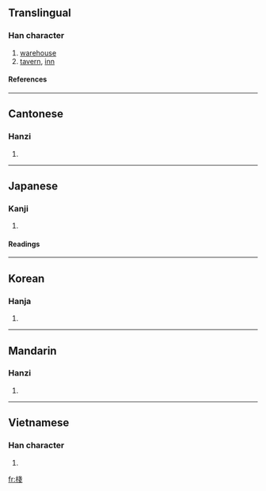 {{see|栈|桟}}

==Translingual==
===Han character===
{{Han char|rn=75|rad=木|as=08|sn=12|four=4395<sub>3</sub>|canj=木戈戈 (DII)}}
# [[warehouse]]
# [[tavern]], [[inn]]
====References====
{{Han ref|kx=0533.240|dkj=14963|dj=0921.210|hdz=21229.080|uh=68E7|ud=26855|bh=B4CC|bd=46284}}
----
==Cantonese==
===Hanzi===
{{yue-hanzi|jyut=|y=jaan6}}
# {{defn|Cantonese}}
----
==Japanese==
===Kanji===
{{ja-kanji|grade=|rs=木08}}
# {{defn|Japanese}} 
====Readings====
{{ja-readings|on=[[さん]] (san), [[せん]] (sen)|kun=[[かけはし]] (kakehashi), [[たな]] (tana)}}
----
==Korean==
===Hanja===
{{ko-hanja|hangeul=[[잔]], [[전]]|eumhun=|rv=jan, jeon|mr=chan, chŏn|y=can, cen}}
# {{defn|Korean}}
----
==Mandarin==
===Hanzi===
{{cmn-hanzi|sim=栈|pin=[[zhàn]] (zhan4)|wg=chan<sup>4</sup>}}
# {{defn|Mandarin}}
----
==Vietnamese==
===Han character===
{{vi-hantu|sạn, xiễn, trăn, chăn}}
# {{defn|Vietnamese}}

[[fr:棧]]